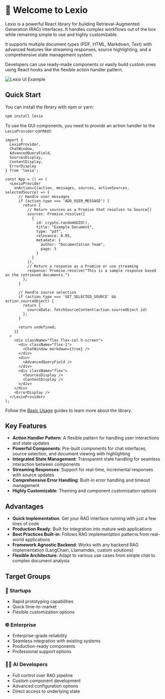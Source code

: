 

<Meta title="Welcome" />

# 🚀 Welcome to Lexio

Lexio is a powerful React library for building Retrieval-Augmented Generation (RAG) interfaces. It handles complex workflows out of the box while remaining simple to use and highly customizable.

It supports multiple document types (PDF, HTML, Markdown, Text) with advanced features like streaming responses, source highlighting, and a comprehensive state management system.

Developers can use ready-made components or easily build custom ones using React hooks and the flexible action handler pattern.

<img src={RAGUIExample} alt="Lexio UI Example" />

## Quick Start

You can install the library with npm or yarn:

```bash
npm install lexio
```

To use the GUI components, you need to provide an action handler to the `LexioProvider` context:

```tsx
import { 
  LexioProvider, 
  ChatWindow, 
  AdvancedQueryField, 
  SourcesDisplay, 
  ContentDisplay, 
  ErrorDisplay 
} from 'lexio';

const App = () => (
  <LexioProvider
    onAction={(action, messages, sources, activeSources, selectedSource) => {
      // Handle user messages
      if (action.type === 'ADD_USER_MESSAGE') {
        return {
          // Return sources as a Promise that resolves to Source[]
          sources: Promise.resolve([
            {
              id: crypto.randomUUID(),
              title: "Example Document",
              type: "pdf",
              relevance: 0.95,
              metadata: {
                author: "Documentation Team",
                page: 3
              }
            }
          ]),
          // Return a response as a Promise or use streaming
          response: Promise.resolve("This is a sample response based on the retrieved documents.")
        };
      }
      
      // Handle source selection
      if (action.type === 'SET_SELECTED_SOURCE' && action.sourceObject) {
        return {
          sourceData: fetchSourceContent(action.sourceObject.id)
        };
      }
      
      return undefined;
    }}
  >
    <div className="flex flex-col h-screen">
      <div className="flex-1">
        <ChatWindow markdown={true} />
      </div>
      <div>
        <AdvancedQueryField />
      </div>
      <div className="flex">
        <SourcesDisplay />
        <ContentDisplay />
      </div>
    </div>
    <ErrorDisplay />
  </LexioProvider>
);
```

Follow the [Basic Usage](../?path=/docs/basic-usage-01-action-handler-pattern--docs) guides to learn more about the library.

## Key Features

- **Action Handler Pattern**: A flexible pattern for handling user interactions and state updates
- **Powerful Components**: Pre-built components for chat interfaces, source selection, and document viewing with highlighting
- **Integrated State Management**: Transparent state handling for seamless interaction between components
- **Streaming Responses**: Support for real-time, incremental responses with source updates
- **Comprehensive Error Handling**: Built-in error handling and timeout management
- **Highly Customizable**: Theming and component customization options

## Advantages

- **Quick Implementation**: Get your RAG interface running with just a few lines of code
- **Production Ready**: Built for integration into mature web applications
- **Best Practices Built-in**: Follows RAG implementation patterns from real-world applications
- **Framework Agnostic Backend**: Works with any backend RAG implementation (LangChain, LlamaIndex, custom solutions)
- **Flexible Architecture**: Adapt to various use cases from simple chat to complex document analysis

## Target Groups

### 🚀 Startups
- Rapid prototyping capabilities
- Quick time-to-market
- Flexible customization options

### 🌐 Enterprise
- Enterprise-grade reliability
- Seamless integration with existing systems
- Production-ready components
- Professional support options

### 👨‍💻 AI Developers
- Full control over RAG pipeline
- Custom component development
- Advanced configuration options
- Direct access to underlying state
